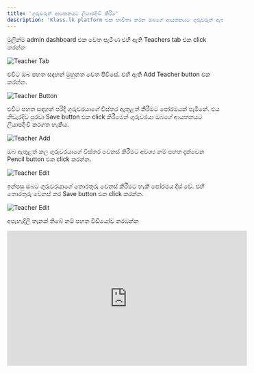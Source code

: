 ```yaml
---
title: 'ගුරුවරුන් ආයතනයට ලියාපදිංචි කිරීම'
description: 'Klass.lk platform එක භාවිතා කරන ඔබගේ ආයතනයට ගුරුවරුන් ඇතුළත් කරගන්නේ කෙසේද?'
---
```


මුලින්ම admin dashboard එක වෙත පැමිණ එහි ඇති Teachers tab එක click කරන්න

![Teacher Tab](/images/klass-work/teacher-tab.png)

එවිට ඔබ පහත සඳහන් මුහුනත වෙත පිවිසේ. එහි ඇති Add Teacher button එක කරන්න.

![Teacher Button](/images/klass-work/teacher-button.png)

එවිට පහත සඳහන් පරිදි ගුරුවරයාගේ විස්තර ඇතුළත් කිරීමට පෝරමයක් පැමිනේ. එය නිවැරදිව පුරවා Save button එක click කිරීමෙන් ගුරුවරයා ඔබගේ ආයතනයට ලියාපදිංචි කරගත හැකිය.

![Teacher Add](/images/klass-work/teacher-form.png)

ඔබ ඇතුළත් කල ගුරුවරයාගේ විස්තර වෙනස් කිරීමට අවශ්‍ය නම් පහත දැක්වෙන Pencil button එක click කරන්න.

![Teacher Edit](/images/klass-work/teacher-edit-button.png)

ඉන්පසු ඔබට ගුරුවරයාගේ තොරතුරු වෙනස් කිරීමට හැකි පෝරමය දිස් වේ. එහි තොරතුරු වෙනස් කර Save button එක click කරන්න.

![Teacher Edit](/images/klass-work/teacher-edit.png)

අපැහැදිලි තැනක් තිබේ නම් පහත වීඩියෝව නරඹන්න

<iframe width="560" height="315" src="https://www.youtube.com/embed/pZymRRwMKS0?si=9iDBwvJYtkpex-j0" title="YouTube video player" frameborder="0" allow="accelerometer; autoplay; clipboard-write; encrypted-media; gyroscope; picture-in-picture; web-share" allowfullscreen></iframe>
